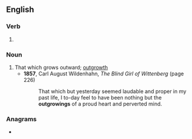 ==English==

===Verb===
{{head|en|present participle}}

# {{present participle of|outgrow|lang=en|nocat=1}}

===Noun===
{{en-noun}}

# That which grows outward; [[outgrowth]]
#* '''1857''', Carl August Wildenhahn, ''The Blind Girl of Wittenberg'' (page 226)
#*: That which but yesterday seemed laudable and proper in my past life, I to-day feel to have been nothing but the '''outgrowings''' of a proud heart and perverted mind.

===Anagrams===
* {{anagrams|en|a=gginoortuw|growing out}}